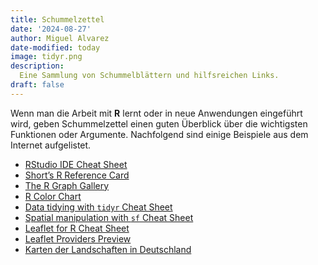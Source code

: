 ```yaml
---
title: Schummelzettel
date: '2024-08-27'
author: Miguel Alvarez
date-modified: today
image: tidyr.png
description:
  Eine Sammlung von Schummelblättern und hilfsreichen Links.
draft: false
---
```


Wenn man die Arbeit mit **R** lernt oder in neue Anwendungen eingeführt wird, geben Schummelzettel einen guten Überblick über die wichtigsten Funktionen oder Argumente.
Nachfolgend sind einige Beispiele aus dem Internet aufgelistet.

- [RStudio IDE Cheat Sheet](https://github.com/rstudio/cheatsheets/blob/main/rstudio-ide.pdf)
- [Short's R Reference
  Card](https://cran.r-project.org/doc/contrib/Short-refcard.pdf)
- [The R Graph Gallery](https://r-graph-gallery.com/)
- [R Color
  Chart](https://rstudio-pubs-static.s3.amazonaws.com/3486_79191ad32cf74955b4502b8530aad627.html)
- [Data tidying with `tidyr` Cheat
  Sheet](https://posit.co/wp-content/uploads/2022/10/tidyr.pdf)
- [Spatial manipulation with `sf` Cheat Sheet](https://github.com/rstudio/cheatsheets/blob/main/sf.pdf)
- [Leaflet for R Cheat Sheet](https://github.com/rstudio/cheatsheets/blob/main/sf.pdf)
- [Leaflet Providers Preview](http://leaflet-extras.github.io/leaflet-providers/preview/index.html)
- [Karten der Landschaften in Deutschland](https://upload.wikimedia.org/wikipedia/commons/7/7f/Deutschland_Landschaften.png)
<!-- - [`knitr` Reference
  Card](https://cran.r-project.org/web/packages/knitr/vignettes/knitr-refcard.pdf)
- [R Markdown Cheat
  Sheet](https://www.rstudio.com/wp-content/uploads/2015/02/rmarkdown-cheatsheet.pdf)
- [Interaktives Markdown Tutorial](https://www.markdowntutorial.com/)
- [Code Chunk Options for knitr and Rmarkdown](https://yihui.org/knitr/options/) -->
<!-- - [The Carpentries Glosario](https://glosario.carpentries.org/) -->
  
